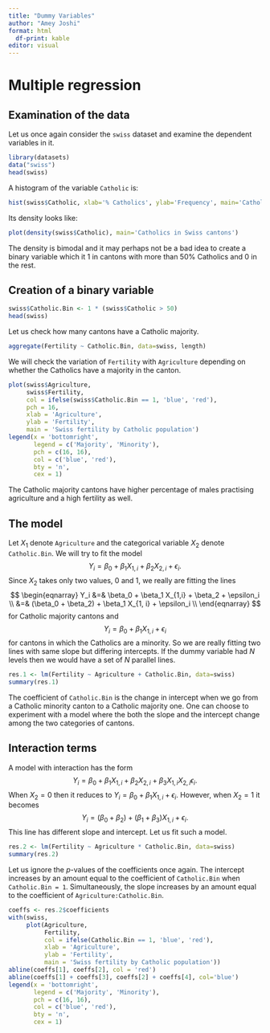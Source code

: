 ```yaml
---
title: "Dummy Variables"
author: "Amey Joshi"
format: html
  df-print: kable
editor: visual
---
```


# Multiple regression

## Examination of the data

Let us once again consider the `swiss` dataset and examine the dependent variables in it.

```r
library(datasets)
data("swiss")
head(swiss)
```

A histogram of the variable `Catholic` is:

```r
hist(swiss$Catholic, xlab='% Catholics', ylab='Frequency', main='Catholics in Swiss cantons')
```

Its density looks like:

```r
plot(density(swiss$Catholic), main='Catholics in Swiss cantons')
```

The density is bimodal and it may perhaps not be a bad idea to create a binary variable which it $1$ in cantons with more than $50\%$ Catholics and $0$ in the rest.

## Creation of a binary variable

```r
swiss$Catholic.Bin <- 1 * (swiss$Catholic > 50)
head(swiss)
```

Let us check how many cantons have a Catholic majority.

```r
aggregate(Fertility ~ Catholic.Bin, data=swiss, length)
```

We will check the variation of `Fertility` with `Agriculture` depending on whether the Catholics have a majority in the canton.

```r
plot(swiss$Agriculture,
     swiss$Fertility,
     col = ifelse(swiss$Catholic.Bin == 1, 'blue', 'red'),
     pch = 16,
     xlab = 'Agriculture',
     ylab = 'Fertility',
     main = 'Swiss fertility by Catholic population')
legend(x = 'bottomright',
       legend = c('Majority', 'Minority'),
       pch = c(16, 16),
       col = c('blue', 'red'),
       bty = 'n',
       cex = 1)
```

The Catholic majority cantons have higher percentage of males practising agriculture and a high fertility as well.

## The model

Let $X_1$ denote `Agriculture` and the categorical variable $X_2$ denote `Catholic.Bin`. We will try to fit the model $$
Y_i = \beta_0 + \beta_1 X_{1,i} + \beta_2 X_{2, i} + \epsilon_i.
$$ Since $X_2$ takes only two values, $0$ and $1$, we really are fitting the lines $$
\begin{eqnarray}
Y_i &=& \beta_0 + \beta_1 X_{1,i} + \beta_2 + \epsilon_i \\
    &=& (\beta_0 + \beta_2) + \beta_1 X_{1, i} + \epsilon_i \\
\end{eqnarray}
$$ for Catholic majority cantons and $$
Y_i = \beta_0 + \beta_1 X_{1, i} + \epsilon_i
$$ for cantons in which the Catholics are a minority. So we are really fitting two lines with same slope but differing intercepts. If the dummy variable had $N$ levels then we would have a set of $N$ parallel lines.

```r
res.1 <- lm(Fertility ~ Agriculture + Catholic.Bin, data=swiss)
summary(res.1)
```

The coefficient of `Catholic.Bin` is the change in intercept when we go from a Catholic minority canton to a Catholic majority one. One can choose to experiment with a model where the both the slope and the intercept change among the two categories of cantons.

## Interaction terms

A model with interaction has the form $$
Y_i = \beta_0 + \beta_1 X_{1,i} + \beta_2 X_{2, i} + \beta_3 X_{1, i}X_{2, i}\epsilon_i.
$$ When $X_2 = 0$ then it reduces to $Y_i = \beta_0 + \beta_1 X_{1, i} + \epsilon_i$. However, when $X_2 = 1$ it becomes $$
Y_i = (\beta_0 + \beta_2) + (\beta_1 + \beta_3) X_{1, i} + \epsilon_i.
$$ This line has different slope and intercept. Let us fit such a model.

```r
res.2 <- lm(Fertility ~ Agriculture * Catholic.Bin, data=swiss)
summary(res.2)

```

Let us ignore the $p$-values of the coefficients once again. The intercept increases by an amount equal to the coefficient of `Catholic.Bin` when `Catholic.Bin = 1`. Simultaneously, the slope increases by an amount equal to the coefficient of `Agriculture:Catholic.Bin`.

```r
coeffs <- res.2$coefficients
with(swiss,
     plot(Agriculture,
          Fertility,
          col = ifelse(Catholic.Bin == 1, 'blue', 'red'),
          xlab = 'Agriculture',
          ylab = 'Fertility',
          main = 'Swiss fertility by Catholic population'))
abline(coeffs[1], coeffs[2], col = 'red')
abline(coeffs[1] + coeffs[3], coeffs[2] + coeffs[4], col='blue')
legend(x = 'bottomright',
       legend = c('Majority', 'Minority'),
       pch = c(16, 16),
       col = c('blue', 'red'),
       bty = 'n',
       cex = 1)
```
